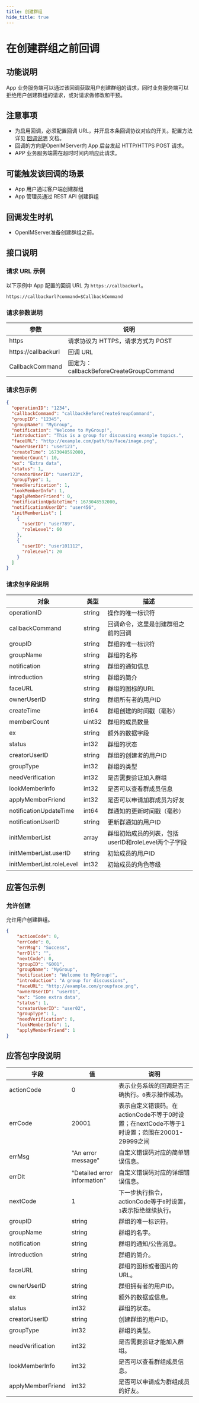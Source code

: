 ```yaml
---
title: 创建群组
hide_title: true
---
```



# 在创建群组之前回调

## 功能说明
App 业务服务端可以通过该回调获取用户创建群组的请求，同时业务服务端可以拒绝用户创建群组的请求，或对请求做修改和干预。

## 注意事项
- 为启用回调，必须配置回调 URL，并开启本条回调协议对应的开关。配置方法详见 [回调说明](../introduction) 文档。
- 回调的方向是OpenIMServer向 App 后台发起 HTTP/HTTPS POST 请求。
- APP 业务服务端需在超时时间内响应此请求。

## 可能触发该回调的场景
- App 用户通过客户端创建群组
- App 管理员通过 REST API 创建群组

## 回调发生时机
- OpenIMServer准备创建群组之前。

## 接口说明

### 请求 URL 示例
以下示例中 App 配置的回调 URL 为 `https://callbackurl`。
```plaintext
https://callbackurl?command=$CallbackCommand
```

### 请求参数说明

| 参数            | 说明                                                   |
| --------------- | ------------------------------------------------------ |
| https          | 请求协议为 HTTPS，请求方式为 POST                      |
| https://callbackurl | 回调 URL                                               |
| CallbackCommand | 固定为：callbackBeforeCreateGroupCommand                |



### 请求包示例
```json
{
  "operationID": "1234",
  "callbackCommand": "callbackBeforeCreateGroupCommand",
  "groupID": "12345",
  "groupName": "MyGroup",
  "notification": "Welcome to MyGroup!",
  "introduction": "This is a group for discussing example topics.",
  "faceURL": "http://example.com/path/to/face/image.png",
  "ownerUserID": "user123",
  "createTime": 1673048592000,
  "memberCount": 10,
  "ex": "Extra data",
  "status": 1,
  "creatorUserID": "user123",
  "groupType": 1,
  "needVerification": 1,
  "lookMemberInfo": 1,
  "applyMemberFriend": 0,
  "notificationUpdateTime": 1673048592000,
  "notificationUserID": "user456",
  "initMemberList": [
    {
      "userID": "user789",
      "roleLevel": 60
    },
    {
      "userID": "user101112",
      "roleLevel": 20
    }
  ]
}

```




### 请求包字段说明

| 对象                   | 类型   | 描述                                                    |
|-------------------------|--------|----------------------------------------------------------------|
| operationID             | string | 操作的唯一标识符                                               |
| callbackCommand         | string | 回调命令，这里是创建群组之前的回调                             |
| groupID                 | string | 群组的唯一标识符                                               |
| groupName               | string | 群组的名称                                                     |
| notification            | string | 群组的通知信息                                                 |
| introduction            | string | 群组的简介                                                     |
| faceURL                 | string | 群组的图标的URL                                                |
| ownerUserID             | string | 群组所有者的用户ID                                             |
| createTime              | int64  | 群组创建的时间戳（毫秒）                                       |
| memberCount             | uint32 | 群组的成员数量                                                 |
| ex                      | string | 额外的数据字段                                                 |
| status                  | int32  | 群组的状态                                                     |
| creatorUserID           | string | 群组的创建者的用户ID                                           |
| groupType               | int32  | 群组的类型                                                     |
| needVerification        | int32  | 是否需要验证加入群组                                           |
| lookMemberInfo          | int32  | 是否可以查看群成员信息                                         |
| applyMemberFriend       | int32  | 是否可以申请加群成员为好友                                     |
| notificationUpdateTime  | int64  | 群通知的更新时间戳（毫秒）                                     |
| notificationUserID      | string | 更新群通知的用户ID                                             |
| initMemberList          | array  | 群组初始成员的列表，包括userID和roleLevel两个子字段            |
| initMemberList.userID   | string | 初始成员的用户ID                                               |
| initMemberList.roleLevel| int32  | 初始成员的角色等级               |


## 应答包示例

### 允许创建
允许用户创建群组。

```json
{
    "actionCode": 0,
    "errCode": 0,
    "errMsg": "Success",
    "errDlt": "",
    "nextCode": 0,
    "groupID": "G001",
    "groupName": "MyGroup",
    "notification": "Welcome to MyGroup!",
    "introduction": "A group for discussions",
    "faceURL": "http://example.com/groupface.png",
    "ownerUserID": "user01",
    "ex": "Some extra data",
    "status": 1,
    "creatorUserID": "user02",
    "groupType": 1,
    "needVerification": 0,
    "lookMemberInfo": 1,
    "applyMemberFriend": 1
}

```



## 应答包字段说明

| 字段        | 值               | 说明                                       |
|-------------|------------------|------------------------------------------|
| actionCode  | 0                | 表示业务系统的回调是否正确执行。`0`表示操作成功。     |
| errCode     | 20001            | 表示自定义错误码。在actionCode不等于0时设置；在nextCode不等于1时设置；范围在20001-29999之间|
| errMsg      | "An error message" | 自定义错误码对应的简单错误信息。|
| errDlt      | "Detailed error information" | 自定义错误码对应的详细错误信息。|
| nextCode    | 1                | 下一步执行指令，actionCode等于`0`时设置，`1`表示拒绝继续执行。|
| groupID             | string  | 群组的唯一标识符。                         |
| groupName           | string  | 群组的名字。                             |
| notification        | string  | 群组的通知/公告消息。                       |
| introduction        | string  | 群组的简介。                             |
| faceURL             | string  | 群组的图标或者图片的URL。                   |
| ownerUserID         | string  | 群组拥有者的用户ID。                       |
| ex                  | string  | 额外的数据或信息。                         |
| status              | int32   | 群组的状态。                             |
| creatorUserID       | string  | 创建群组的用户ID。                         |
| groupType           | int32   | 群组的类型。                             |
| needVerification    | int32   | 是否需要验证才能加入群组。                   |
| lookMemberInfo      | int32   | 是否可以查看群组成员信息。                   |
| applyMemberFriend   | int32   | 是否可以申请成为群组成员的好友。               |




